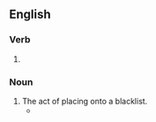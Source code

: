 ==English==

===Verb===
{{head|en|verb form}}

# {{present participle of|blacklist|lang=en|nocat=1}}

===Noun===
{{en-noun}}

# The act of placing onto a blacklist.
#* {{quote-journal|lang=en|date=February 22, 2009|author=Kevin Baker|title=Blood on the Street|work=New York Times|url=http://www.nytimes.com/2009/02/22/books/review/Baker-t.html
|passage=Efforts to unionize were routinely met with clubbings, shootings, jailings, '''blacklistings''' and executions, perpetrated not only by well-armed legions of company goons, but also by police officers, deputies, National Guardsmen and even regular soldiers.}}